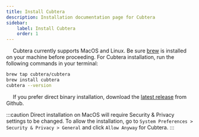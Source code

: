 ```yaml
---
title: Install Cubtera
description: Installation documentation page for Cubtera
sidebar:
    label: Install Cubtera
    order: 1
---
```


&emsp; Cubtera currently supports MacOS and Linux. Be sure [brew](https://brew.sh/) is installed on your machine before proceeding. For Cubtera installation, run the following commands in your terminal:

```bash
brew tap cubtera/cubtera
brew install cubtera
cubtera --version
```

&emsp; If you prefer direct binary installation, download the [latest release](https://github.com/cubtera/cubtera/releases) from Github.

:::caution
Direct installation on MacOS will require Security & Privacy settings to be changed. To allow the installation, go to `System Preferences > Security & Privacy > General` and click `Allow Anyway` for Cubtera.
:::